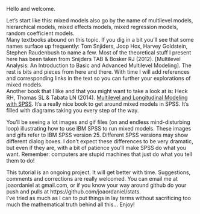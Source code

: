 Hello and welcome.  

Let’s start like this: mixed models also go by the name of multilevel models, hierarchical models, mixed effects models, mixed regression models, random coefficient models.  
Many textbooks abound on this topic. If you dig in a bit you’ll see that some names surface up frequently: Tom Snjiders, Joop Hox, Harvey Goldstein, Stephen Raudenbush to name a few. Most of the theoretical stuff I present here has been taken from Snijders TAB & Bosker RJ (2012). [Multilevel Analysis: An Introduction to Basic and Advanced Multilevel Modeling]. The rest is bits and pieces from here and there. With time I will add references and corresponding links in the text so you can further your explorations of mixed models.  
Another book that I like and that you might want to take a look at is: Heck RH, Thomas SL & Tabata LN (2014). [Multilevel and Longitudinal Modeling with SPSS](https://www.routledge.com/Multilevel-and-Longitudinal-Modeling-with-IBM-SPSS-2nd-Edition/Heck-Thomas-Tabata/p/book/9780415817110). It’s a really nice book to get around mixed models in SPSS. It’s filled with diagrams taking you every step of the way.  

You'll be seeing a lot images and gif files (on and endless mind-disturbing loop) illustrating how to use IBM SPSS to run mixed models. These images and gifs refer to IBM SPSS version 25. Different SPSS versions may show different dialog boxes. I don’t expect these differences to be very dramatic, but even if they are, with a bit of patience you’ll make SPSS do what you want. Remember: computers are stupid machines that just do what you tell them to do!  

This tutorial is an ongoing project. It will get better with time. Suggestions, comments and corrections are really welcomed. You can email me at joaordaniel at gmail.com, or if you know your way around github do your push and pulls at https://github.com/joaordaniel/stats.  
I’ve tried as much as I can to put things in lay terms without sacrificing too much the mathematical truth behind all this… Enjoy!